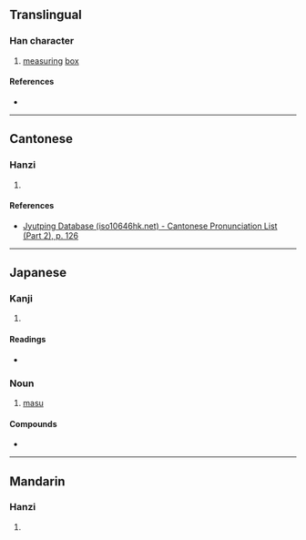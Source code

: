 {{character info/new}}
==Translingual==

===Han character===
{{Han char|rn=75|rad=木|as=04|sn=8|four=|canj=DHT|ids=⿰木升}}

# [[measuring]] [[box]]

====References====
* {{Han ref|kx=0517.011|dkj=14577|hdz=21170.121|uh=67A1|ud=26529}}

----

==Cantonese==

===Hanzi===
{{yue-hanzi|jyut=[[dau2]], [[sing1]]|y=dau2, sing1}}

# {{defn|lang=yue|sort=木04}}

====References====
* [http://www.iso10646hk.net/jp/document/download.jsp Jyutping Database (iso10646hk.net) - Cantonese Pronunciation List (Part 2), p. 126]

----

==Japanese==

===Kanji===
{{ja-kanji|grade=|rs=木04}}

# {{defn|lang=ja|sort=木04}}

====Readings====
* {{ja-readings|on=|kun=[[ます]] (masu)}}

{{wikipedia|lang=ja}}

===Noun===
{{ja-noun|ます}}

# [[masu]] {{gloss|square wooden box}}

====Compounds====
* {{ja-r|枡記号|ますきごう}}

----

==Mandarin==

===Hanzi===
{{cmn-hanzi|pin=[[dǒu]] ([[dou3]]), [[shēng]] ([[sheng1]])|wg=tou<sup>3</sup>, sheng<sup>1</sup>}}

# {{defn|lang=cmn|sort=木04}}